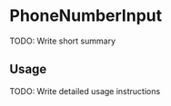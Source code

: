 
<Meta of={Stories} />

# PhoneNumberInput

<Status variant="experimental" />

TODO: Write short summary

<Story of={Stories.Base} />
<Props />

## Usage

TODO: Write detailed usage instructions
